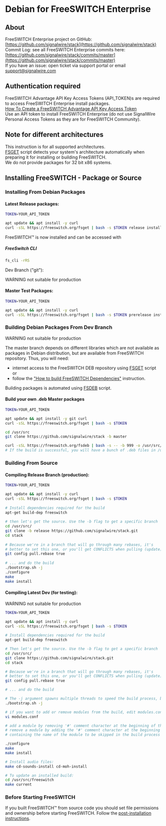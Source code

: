 
# Debian for FreeSWITCH Enterprise 

## About

FreeSWITCH Enterprise project on GitHub: [https://github.com/signalwire/stack](https://github.com/signalwire/stack)  
Commit Log: see all FreeSWITCH Enterprise commits here: [https://github.com/signalwire/stack/commits/master](https://github.com/signalwire/stack/commits/master)  
If you have an issue: open ticket via support portal or email support@signalwire.com

## Authentication required

FreeSWITCH Advantage API Key Access Tokens (API_TOKEN)s are required to access FreeSWITCH Enterprise install packages.  
[How To Create a FreeSWITCH Advantage API Key Access Token](../how-to-create-a-FSA-API-Key-access-token/index.mdx)  
Use an API token to install FreeSWITCH Enterprise (do not use SignalWire Personal Access Tokens as they are for FreeSWITCH Community).

## Note for different architectures

This instruction is for all supported architectures.  
[FSGET](https://github.com/signalwire/freeswitch/tree/master/scripts/packaging) script detects your system's architecture automatically when preparing it for installing or building FreeSWITCH.  
We do not provide packages for 32 bit x86 systems.

## Installing FreeSWITCH - Package or Source
### Installing From Debian Packages

#### Latest Release packages:

```bash
TOKEN=YOUR_API_TOKEN

apt update && apt install -y curl
curl -sSL https://freeswitch.org/fsget | bash -s $TOKEN release install
```

FreeSWITCH™ is now installed and can be accessed with

##### FreeSwitch CLI

```bash
fs_cli -rRS
```

Dev Branch ("git"):

WARNING not suitable for production

#### Master Test Packages:

```bash
TOKEN=YOUR_API_TOKEN

apt update && apt install -y curl
curl -sSL https://freeswitch.org/fsget | bash -s $TOKEN prerelease install
```

### Building Debian Packages From Dev Branch

WARNING not suitable for production

The master branch depends on different libraries which are not available as packages in Debian distribution, but are available from FreeSWITCH repository. Thus, you will need:  
- internet access to the FreeSWITCH DEB repository using [FSGET](https://github.com/signalwire/freeswitch/tree/master/scripts/packaging) script or  
- follow the ["How to build FreeSWITCH Dependencies"](https://github.com/signalwire/freeswitch/tree/master/scripts/packaging/build/dependencies) instruction.

Building packages is automated using [FSDEB](https://github.com/signalwire/freeswitch/tree/master/scripts/packaging/build) script.

#### Build your own .deb Master packages

```bash
TOKEN=YOUR_API_TOKEN

apt update && apt install -y git curl
curl -sSL https://freeswitch.org/fsget | bash -s $TOKEN

cd /usr/src
git clone https://github.com/signalwire/stack -b master

curl -sSL https://freeswitch.org/fsdeb | bash -s -- -b 999 -o /usr/src/fsdebs/ -w /usr/src/stack
# If the build is successful, you will have a bunch of .deb files in /usr/src/fsdebs
```

### Building From Source

#### Compiling Release Branch (production):

```bash
TOKEN=YOUR_API_TOKEN

apt update && apt install -y curl
curl -sSL https://freeswitch.org/fsget | bash -s $TOKEN
 
# Install dependencies required for the build
apt-get build-dep freeswitch
 
# then let's get the source. Use the -b flag to get a specific branch
cd /usr/src/
git clone -b release https://github.com/signalwire/stack.git
cd stack
 
# Because we're in a branch that will go through many rebases, it's
# better to set this one, or you'll get CONFLICTS when pulling (update).
git config pull.rebase true
 
# ... and do the build
./bootstrap.sh -j
./configure
make
make install
```

#### Compiling Latest Dev (for testing):

WARNING not suitable for production

```bash
TOKEN=YOUR_API_TOKEN

apt update && apt install -y curl
curl -sSL https://freeswitch.org/fsget | bash -s $TOKEN
 
# Install dependencies required for the build
apt-get build-dep freeswitch

# Then let's get the source. Use the -b flag to get a specific branch
cd /usr/src/
git clone https://github.com/signalwire/stack.git
cd stack

# Because we're in a branch that will go through many rebases, it's
# better to set this one, or you'll get CONFLICTS when pulling (update).
git config pull.rebase true

# ... and do the build

# The -j argument spawns multiple threads to speed the build process, but causes trouble on some systems
./bootstrap.sh -j

# if you want to add or remove modules from the build, edit modules.conf
vi modules.conf

# add a module by removing '#' comment character at the beginning of the line
# remove a module by adding the '#' comment character at the beginning of the line 
# containing the name of the module to be skipped in the build process

./configure
make
make install

# Install audio files:
make cd-sounds-install cd-moh-install

# To update an installed build:
cd /usr/src/freeswitch
make current
```

### Before Starting FreeSWITCH

If you built FreeSWITCH™ from source code you should set file permissions and ownership before starting FreeSWITCH. 
Follow the [post-installation instructions](./Deprecated-Installation-Instructions/Debian-Post-Install-Tasks_13172868.mdx#about).


